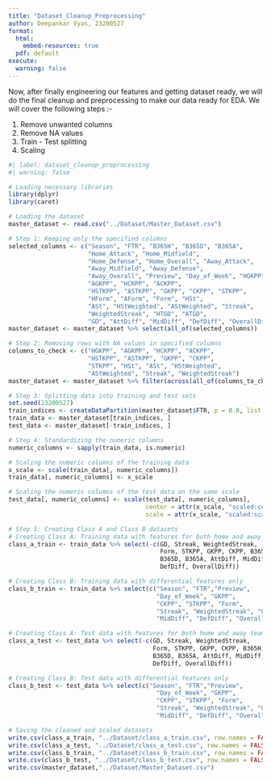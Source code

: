 ```yaml
---
title: "Dataset_Cleanup_Preprocessing"
author: Deepankar Vyas, 23200527
format:
  html:
    embed-resources: true
  pdf: default
execute: 
  warning: false
---
```


Now, after finally engineering our features and getting dataset ready, we will do the final cleanup and preprocessing to make our data ready for EDA. We will cover the following steps :-

1.  Remove unwanted columns
2.  Remove NA values
3.  Train - Test splitting
4.  Scaling

```r
#| label: dataset_cleanup_preprocessing
#| warning: false

# Loading necessary libraries
library(dplyr)
library(caret)

# Loading the dataset
master_dataset <- read.csv("../Dataset/Master_Dataset.csv")

# Step 1: Keeping only the specified columns
selected_columns <- c("Season", "FTR", "B365H", "B365D", "B365A", 
                      "Home_Attack", "Home_Midfield", 
                      "Home_Defense", "Home_Overall", "Away_Attack", 
                      "Away_Midfield", "Away_Defense", 
                      "Away_Overall", "Preview", "Day_of_Week", "HGKPP", 
                      "AGKPP", "HCKPP", "ACKPP", 
                      "HSTKPP", "ASTKPP", "GKPP", "CKPP", "STKPP", 
                      "HForm", "AForm", "Form", "HSt", 
                      "ASt", "HStWeighted", "AStWeighted", "Streak", 
                      "WeightedStreak", "HTGD", "ATGD", 
                      "GD", "AttDiff", "MidDiff", "DefDiff", "OverallDiff")
master_dataset <- master_dataset %>% select(all_of(selected_columns))

# Step 2: Removing rows with NA values in specified columns
columns_to_check <- c("HGKPP", "AGKPP", "HCKPP", "ACKPP", 
                      "HSTKPP", "ASTKPP", "GKPP", "CKPP", 
                      "STKPP", "HSt", "ASt", "HStWeighted", 
                      "AStWeighted", "Streak", "WeightedStreak")
master_dataset <- master_dataset %>% filter(across(all_of(columns_to_check), ~ !is.na(.)))

# Step 3: Splitting data into training and test sets
set.seed(23200527)
train_indices <- createDataPartition(master_dataset$FTR, p = 0.8, list = FALSE)
train_data <- master_dataset[train_indices, ]
test_data <- master_dataset[-train_indices, ]

# Step 4: Standardizing the numeric columns
numeric_columns <- sapply(train_data, is.numeric)

# Scaling the numeric columns of the training data
x_scale <- scale(train_data[, numeric_columns])
train_data[, numeric_columns] <- x_scale

# Scaling the numeric columns of the test data on the same scale
test_data[, numeric_columns] <- scale(test_data[, numeric_columns], 
                                      center = attr(x_scale, "scaled:center"), 
                                      scale = attr(x_scale, "scaled:scale"))

# Step 5: Creating Class A and Class B datasets
# Creating Class A: Training data with features for both home and away teams
class_a_train <- train_data %>% select(-c(GD, Streak, WeightedStreak,
                                          Form, STKPP, GKPP, CKPP, B365H, 
                                          B365D, B365A, AttDiff, MidDiff,
                                          DefDiff, OverallDiff))

# Creating Class B: Training data with differential features only
class_b_train <- train_data %>% select(c("Season", "FTR","Preview", 
                                         "Day_of_Week", "GKPP", 
                                         "CKPP", "STKPP", "Form", 
                                         "Streak", "WeightedStreak", "GD", "AttDiff",
                                         "MidDiff", "DefDiff", "OverallDiff"))

# Creating Class A: Test data with features for both home and away teams
class_a_test <- test_data %>% select(-c(GD, Streak, WeightedStreak,
                                        Form, STKPP, GKPP, CKPP, B365H, 
                                        B365D, B365A, AttDiff, MidDiff, 
                                        DefDiff, OverallDiff))

# Creating Class B: Test data with differential features only
class_b_test <- test_data %>% select(c("Season", "FTR","Preview", 
                                         "Day_of_Week", "GKPP", 
                                         "CKPP", "STKPP", "Form", 
                                         "Streak", "WeightedStreak", "GD", "AttDiff",
                                         "MidDiff", "DefDiff", "OverallDiff"))

# Saving the cleaned and scaled datasets
write.csv(class_a_train, "../Dataset/class_a_train.csv", row.names = FALSE)
write.csv(class_a_test, "../Dataset/class_a_test.csv", row.names = FALSE)
write.csv(class_b_train, "../Dataset/class_b_train.csv", row.names = FALSE)
write.csv(class_b_test, "../Dataset/class_b_test.csv", row.names = FALSE)
write.csv(master_dataset,"../Dataset/Master_Dataset.csv")
```
